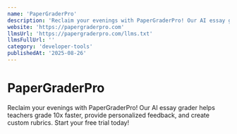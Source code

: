 ```yaml
---
name: 'PaperGraderPro'
description: 'Reclaim your evenings with PaperGraderPro! Our AI essay grader helps teachers grade 10x faster, provide personalized feedback, and create custom rubrics. Start your free trial today!'
website: 'https://papergraderpro.com'
llmsUrl: 'https://papergraderpro.com/llms.txt'
llmsFullUrl: ''
category: 'developer-tools'
publishedAt: '2025-08-26'
---
```


# PaperGraderPro

Reclaim your evenings with PaperGraderPro! Our AI essay grader helps teachers grade 10x faster, provide personalized feedback, and create custom rubrics. Start your free trial today!

